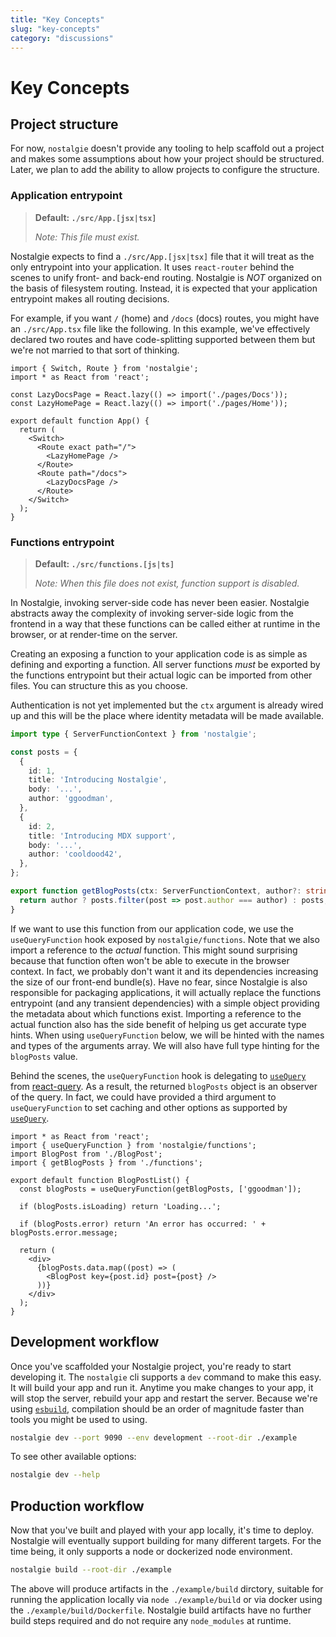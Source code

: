 ```yaml
---
title: "Key Concepts"
slug: "key-concepts"
category: "discussions"
---
```


# Key Concepts

## Project structure

For now, `nostalgie` doesn't provide any tooling to help scaffold out a project and makes some assumptions about how your project should be structured. Later, we plan to add the ability to allow projects to configure the structure.

### Application entrypoint

> **Default: `./src/App.[jsx|tsx]`**
>
> _Note: This file must exist._

Nostalgie expects to find a `./src/App.[jsx|tsx]` file that it will treat as the only entrypoint into your application. It uses `react-router` behind the scenes to unify front- and back-end routing. Nostalgie is _NOT_ organized on the basis of filesystem routing. Instead, it is expected that your application entrypoint makes all routing decisions.

For example, if you want `/` (home) and `/docs` (docs) routes, you might have an `./src/App.tsx` file like the following. In this example, we've effectively declared two routes and have code-splitting supported between them but we're not married to that sort of thinking.

```tsx
import { Switch, Route } from 'nostalgie';
import * as React from 'react';

const LazyDocsPage = React.lazy(() => import('./pages/Docs'));
const LazyHomePage = React.lazy(() => import('./pages/Home'));

export default function App() {
  return (
    <Switch>
      <Route exact path="/">
        <LazyHomePage />
      </Route>
      <Route path="/docs">
        <LazyDocsPage />
      </Route>
    </Switch>
  );
}
```

### Functions entrypoint

> **Default: `./src/functions.[js|ts]`**
>
> _Note: When this file does not exist, function support is disabled._

In Nostalgie, invoking server-side code has never been easier. Nostalgie abstracts away the complexity of invoking server-side logic from the frontend in a way that these functions can be called either at runtime in the browser, or at render-time on the server.

Creating an exposing a function to your application code is as simple as defining and exporting a function. All server functions _must_ be exported by the functions entrypoint but their actual logic can be imported from other files. You can structure this as you choose.

Authentication is not yet implemented but the `ctx` argument is already wired up and this will be the place where identity metadata will be made available.

```ts
import type { ServerFunctionContext } from 'nostalgie';

const posts = {
  {
    id: 1,
    title: 'Introducing Nostalgie',
    body: '...',
    author: 'ggoodman',
  },
  {
    id: 2,
    title: 'Introducing MDX support',
    body: '...',
    author: 'cooldood42',
  },
};

export function getBlogPosts(ctx: ServerFunctionContext, author?: string) {
  return author ? posts.filter(post => post.author === author) : posts;
}
```

If we want to use this function from our application code, we use the `useQueryFunction` hook exposed by `nostalgie/functions`. Note that we also import a reference to the _actual_ function. This might sound surprising because that function often won't be able to execute in the browser context. In fact, we probably don't want it and its dependencies increasing the size of our front-end bundle(s). Have no fear, since Nostalgie is also responsible for packaging applications, it will actually replace the functions entrypoint (and any transient dependencies) with a simple object providing the metadata about which functions exist. Importing a reference to the actual function also has the side benefit of helping us get accurate type hints. When using `useQueryFunction` below, we will be hinted with the names and types of the arguments array. We will also have full type hinting for the `blogPosts` value.

Behind the scenes, the `useQueryFunction` hook is delegating to [`useQuery`](https://react-query.tanstack.com/reference/useQuery) from [react-query](https://github.com/tannerlinsley/react-query). As a result, the returned `blogPosts` object is an observer of the query. In fact, we could have provided a third argument to `useQueryFunction` to set caching and other options as supported by [`useQuery`](https://react-query.tanstack.com/reference/useQuery).

```tsx
import * as React from 'react';
import { useQueryFunction } from 'nostalgie/functions';
import BlogPost from './BlogPost';
import { getBlogPosts } from './functions';

export default function BlogPostList() {
  const blogPosts = useQueryFunction(getBlogPosts, ['ggoodman']);

  if (blogPosts.isLoading) return 'Loading...';

  if (blogPosts.error) return 'An error has occurred: ' + blogPosts.error.message;

  return (
    <div>
      {blogPosts.data.map((post) => (
        <BlogPost key={post.id} post={post} />
      ))}
    </div>
  );
}
```

## Development workflow

Once you've scaffolded your Nostalgie project, you're ready to start developing it. The `nostalgie` cli supports a `dev` command to make this easy. It will build your app and run it. Anytime you make changes to your app, it will stop the server, rebuild your app and restart the server. Because we're using [`esbuild`](https://github.com/evanw/esbuild), compilation should be an order of magnitude faster than tools you might be used to using.

```sh
nostalgie dev --port 9090 --env development --root-dir ./example
```

To see other available options:

```sh
nostalgie dev --help
```

## Production workflow

Now that you've built and played with your app locally, it's time to deploy. Nostalgie will eventually support building for many different targets. For the time being, it only supports a node or dockerized node environment.

```sh
nostalgie build --root-dir ./example
```

The above will produce artifacts in the `./example/build` dirctory, suitable for running the application locally via `node ./example/build` or via docker using the `./example/build/Dockerfile`. Nostalgie build artifacts have no further build steps required and do not require any `node_modules` at runtime.